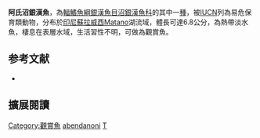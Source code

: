 {{Speciesbox
| name = 阿氏沼銀漢魚
| status = VU
| status_system = iucn3.1
| image = 
| genus = Telmatherina
| species = abendanoni
| authority = [[Weber|Weber]], 1913
| synonyms = 
}}
'''阿氏沼銀漢魚'''，為[[輻鰭魚綱|輻鰭魚綱]][[銀漢魚目|銀漢魚目]][[沼銀漢魚科|沼銀漢魚科]]的其中一[[種|種]]，被[[IUCN|IUCN]]列為易危保育類動物，分布於[[印尼|印尼]][[蘇拉威西|蘇拉威西]]Matano湖流域，體長可達6.8公分，為熱帶淡水魚，棲息在表層水域，生活習性不明，可做為觀賞魚。
==参考文献==
*{{FishBase_species|genus=Telmatherina|species=abendanoni|year=2016|month=6}}

== 擴展閱讀 ==
{{refbegin}}
{{wikispecies-inline|Telmatherina abendanoni|阿氏沼銀漢魚}}
{{refend}}
{{Taxonbar|from=Q5465952}}

[[Category:觀賞魚|Category:觀賞魚]]
[[Category:沼銀漢魚屬|abendanoni]]
[[Category:1913年描述的魚類|T]]


{{魚類小作品}}